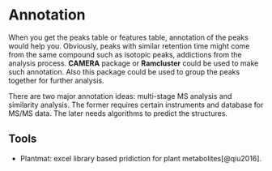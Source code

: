# Annotation

When you get the peaks table or features table, annotation of the peaks would help you. Obviously, peaks with similar retention time might come from the same compound such as isotopic peaks, addictions from the analysis process. **CAMERA** package or **Ramcluster** could be used to make such annotation. Also this package could be used to group the peaks together for further analysis.

There are two major annotation ideas:  multi-stage MS analysis and similarity analysis. The former requires certain instruments and database for MS/MS data. The later needs algorithms to predict the structures.

## Tools

- Plantmat: excel library based pridiction for plant metabolites[@qiu2016].
